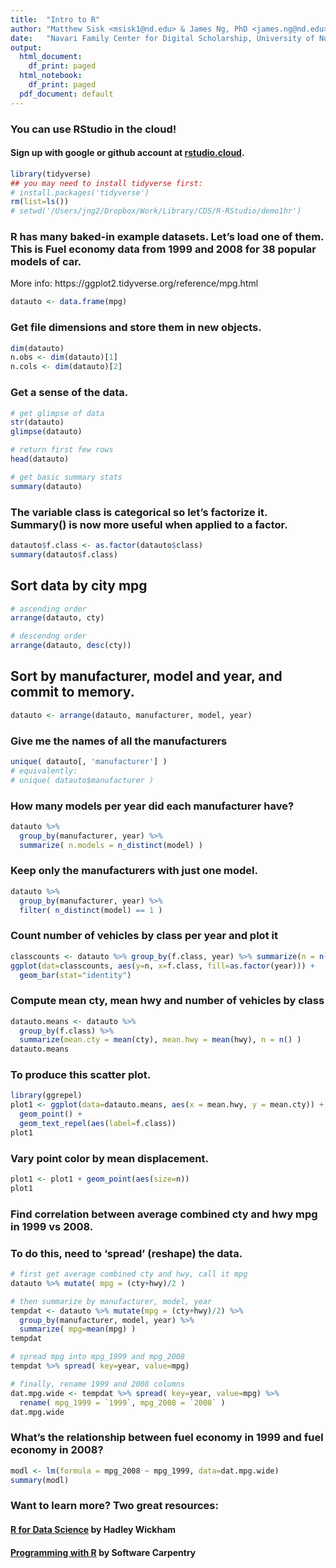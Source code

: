 ---
title:  "Intro to R"
author: "Matthew Sisk <msisk1@nd.edu> & James Ng, PhD <james.ng@nd.edu>"
date:   "Navari Family Center for Digital Scholarship, University of Notre Dame"
output:
  html_document:
    df_print: paged
  html_notebook:
    df_print: paged
  pdf_document: default
---

### You can use RStudio in the cloud! 
#### Sign up with google or github account at <a href="https://rstudio.cloud">rstudio.cloud</a>.

```{r}
library(tidyverse)
## you may need to install tidyverse first:
# install.packages('tidyverse')
rm(list=ls())
# setwd('/Users/jng2/Dropbox/Work/Library/CDS/R-RStudio/demo1hr')
```

### R has many baked-in example datasets. Let's load one of them. This is Fuel economy data from 1999 and 2008 for 38 popular models of car.
More info: https://ggplot2.tidyverse.org/reference/mpg.html

```{r}
datauto <- data.frame(mpg)
```

### Get file dimensions and store them in new objects.

```{r}
dim(datauto)
n.obs <- dim(datauto)[1]
n.cols <- dim(datauto)[2]
```

### Get a sense of the data.

```{r echo = T, results = 'hide'}
# get glimpse of data
str(datauto)
glimpse(datauto)
```

```{r echo = T, results = 'hide'}
# return first few rows
head(datauto)
```

```{r echo = T, results = 'hide'}
# get basic summary stats
summary(datauto)
```

### The variable class is categorical so let's factorize it. Summary() is now more useful when applied to a factor.
```{r}
datauto$f.class <- as.factor(datauto$class)
summary(datauto$f.class)
```

## Sort data by city mpg

```{r echo = T, results = 'hide'}
# ascending order
arrange(datauto, cty)
```

```{r echo = T, results = 'hide'}
# descendng order
arrange(datauto, desc(cty))
```

## Sort by manufacturer, model and year, and commit to memory.

```{r echo = T, results = 'hide'}
datauto <- arrange(datauto, manufacturer, model, year)
```

### Give me the names of all the manufacturers 

```{r}
unique( datauto[, 'manufacturer'] )
# equivalently: 
# unique( datauto$manufacturer )
```

### How many models per year did each manufacturer have? 

```{r echo = T, results = 'hide'}
datauto %>% 
  group_by(manufacturer, year) %>% 
  summarize( n.models = n_distinct(model) )
```

### Keep only the manufacturers with just one model.

```{r echo = T, results = 'hide'}
datauto %>% 
  group_by(manufacturer, year) %>% 
  filter( n_distinct(model) == 1 )
```

### Count number of vehicles by class per year and plot it

```{r}
classcounts <- datauto %>% group_by(f.class, year) %>% summarize(n = n())
ggplot(dat=classcounts, aes(y=n, x=f.class, fill=as.factor(year))) + 
  geom_bar(stat="identity")
```


### Compute mean cty, mean hwy and number of vehicles by class 

```{r}
datauto.means <- datauto %>% 
  group_by(f.class) %>% 
  summarize(mean.cty = mean(cty), mean.hwy = mean(hwy), n = n() )
datauto.means
```

### To produce this scatter plot.

```{r}
library(ggrepel)
plot1 <- ggplot(data=datauto.means, aes(x = mean.hwy, y = mean.cty)) +
  geom_point() +
  geom_text_repel(aes(label=f.class))
plot1
```

### Vary point color by mean displacement.

```{r}
plot1 <- plot1 + geom_point(aes(size=n))
plot1
```

### Find correlation between average combined cty and hwy mpg in 1999 vs 2008.
### To do this, need to 'spread' (reshape) the data.

```{r echo = T, results = 'hide'}
# first get average combined cty and hwy, call it mpg
datauto %>% mutate( mpg = (cty+hwy)/2 )
```

```{r echo = T, results = 'hide'}
# then summarize by manufacturer, model, year
tempdat <- datauto %>% mutate(mpg = (cty+hwy)/2) %>%
  group_by(manufacturer, model, year) %>%
  summarize( mpg=mean(mpg) )
tempdat
```

```{r echo = T, results = 'hide'}
# spread mpg into mpg_1999 and mpg_2008
tempdat %>% spread( key=year, value=mpg)
```

```{r echo = T, results = 'hide'}
# finally, rename 1999 and 2008 columns
dat.mpg.wide <- tempdat %>% spread( key=year, value=mpg) %>%
  rename( mpg_1999 = `1999`, mpg_2008 = `2008` )
dat.mpg.wide
```

### What's the relationship between fuel economy in 1999 and fuel economy in 2008?

```{r}
modl <- lm(formula = mpg_2008 ~ mpg_1999, data=dat.mpg.wide)
summary(modl)
```

### Want to learn more? Two great resources:
#### <a href="http://r4ds.had.co.nz/">R for Data Science</a> by Hadley Wickham
#### <a href="https://swcarpentry.github.io/r-novice-inflammation/">Programming with R</a> by Software Carpentry